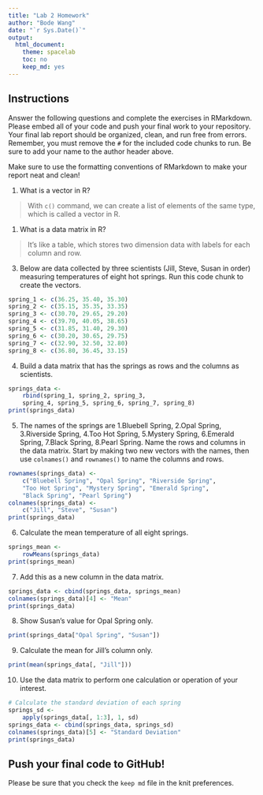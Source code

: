 ```yaml
---
title: "Lab 2 Homework"
author: "Bode Wang"
date: "`r Sys.Date()`"
output:
  html_document:
    theme: spacelab
    toc: no
    keep_md: yes
---
```


## Instructions
Answer the following questions and complete the exercises in RMarkdown. Please embed all of your code and push your final work to your repository. Your final lab report should be organized, clean, and run free from errors. Remember, you must remove the `#` for the included code chunks to run. Be sure to add your name to the author header above.  

Make sure to use the formatting conventions of RMarkdown to make your report neat and clean!  

1. What is a vector in R?  

> With `c()` command, we can create a list of elements of the same type, which is called a vector in R. 

1. What is a data matrix in R?  

> It's like a table, which stores two dimension data with labels for each column and row.

3. Below are data collected by three scientists (Jill, Steve, Susan in order) measuring temperatures of eight hot springs. Run this code chunk to create the vectors.  
```r
spring_1 <- c(36.25, 35.40, 35.30)
spring_2 <- c(35.15, 35.35, 33.35)
spring_3 <- c(30.70, 29.65, 29.20)
spring_4 <- c(39.70, 40.05, 38.65)
spring_5 <- c(31.85, 31.40, 29.30)
spring_6 <- c(30.20, 30.65, 29.75)
spring_7 <- c(32.90, 32.50, 32.80)
spring_8 <- c(36.80, 36.45, 33.15)
```

4. Build a data matrix that has the springs as rows and the columns as scientists.  

```r
springs_data <-
    rbind(spring_1, spring_2, spring_3,
    spring_4, spring_5, spring_6, spring_7, spring_8)
print(springs_data)
```

5. The names of the springs are 1.Bluebell Spring, 2.Opal Spring, 3.Riverside Spring, 4.Too Hot Spring, 5.Mystery Spring, 6.Emerald Spring, 7.Black Spring, 8.Pearl Spring. Name the rows and columns in the data matrix. Start by making two new vectors with the names, then use `colnames()` and `rownames()` to name the columns and rows.

```r
rownames(springs_data) <-
    c("Bluebell Spring", "Opal Spring", "Riverside Spring",
    "Too Hot Spring", "Mystery Spring", "Emerald Spring", 
    "Black Spring", "Pearl Spring")
colnames(springs_data) <-
    c("Jill", "Steve", "Susan")
print(springs_data)
```

6. Calculate the mean temperature of all eight springs.

```r
springs_mean <-
    rowMeans(springs_data)
print(springs_mean)
```

7. Add this as a new column in the data matrix.  

```r
springs_data <- cbind(springs_data, springs_mean)
colnames(springs_data)[4] <- "Mean"
print(springs_data)
```

8. Show Susan's value for Opal Spring only.

```r
print(springs_data["Opal Spring", "Susan"])
```

9.  Calculate the mean for Jill's column only.  

```r
print(mean(springs_data[, "Jill"]))
```

10. Use the data matrix to perform one calculation or operation of your interest.

```r
# Calculate the standard deviation of each spring
springs_sd <-
    apply(springs_data[, 1:3], 1, sd)
springs_data <- cbind(springs_data, springs_sd)
colnames(springs_data)[5] <- "Standard Deviation"
print(springs_data)
```

## Push your final code to GitHub!
Please be sure that you check the `keep md` file in the knit preferences.  
